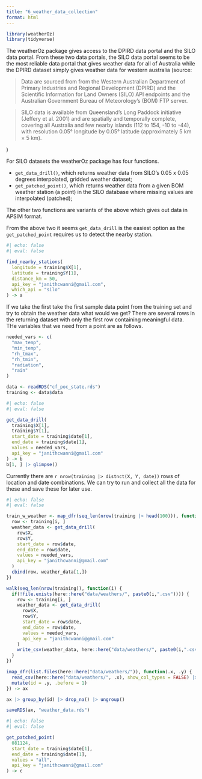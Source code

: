 ```yaml
---
title: "6_weather_data_collection"
format: html
---
```


```r
library(weatherOz)
library(tidyverse)
```

The weatherOz package gives access to the DPIRD data portal and the SILO data portal. From these two data portals, the SILO data portal seems to be the most reliable data portal that gives weather data for all of Australia while the DPIRD dataset simply gives weather data for western australia (source: 

> Data are sourced from from the Western Australian Department of Primary Industries and Regional Development (DPIRD) and the Scientific Information for Land Owners (SILO) API endpoints and the Australian Government Bureau of Meteorology’s (BOM) FTP server.

> SILO data is available from Queensland’s Long Paddock initiative (Jeffery et al. 2001) and are spatially and temporally complete, covering all Australia and few nearby islands (112 to 154, -10 to -44), with resolution 0.05° longitude by 0.05° latitude (approximately 5 km × 5 km).

)

For SILO datasets the weatherOz package has four functions.

* `get_data_drill()`, which returns weather data from SILO’s 0.05 x 0.05 degrees interpolated, gridded weather dataset;
* `get_patched_point()`, which returns weather data from a given BOM weather station (a point) in the SILO database where missing values are interpolated (patched);

The other two functions are variants of the above which gives out data in APSIM format.

From the above two it seems `get_data_drill` is the easiest option as the `get_patched_point` requires us to detect the nearby station.

```r
#| echo: false
#| eval: false

find_nearby_stations(
  longitude = training$X[1],
  latitude = training$Y[1],
  distance_km = 50,
  api_key = "janithcwanni@gmail.com",
  which_api = "silo"
) -> a

```

If we take the first take the first sample data point from the training set and try to obtain the weather data what would we get? There are several rows in the returning dataset with only the first row containing meaningful data. THe variables that we need from a point are as follows.

```r
needed_vars <- c(
  "max_temp",
  "min_temp",
  "rh_tmax",
  "rh_tmin",
  "radiation",
  "rain"
)
```

```r
data <- readRDS("cf_poc_state.rds")
training <- data$data
```


```r
#| echo: false
#| eval: false

get_data_drill(
  training$X[1],
  training$Y[1],
  start_date = training$date[1],
  end_date = training$date[1],
  values = needed_vars,
  api_key = "janithcwanni@gmail.com"
) -> b
b[1, ] |> glimpse()
```


Currently there are `r nrow(training |> distnct(X, Y, date))` rows of location and date combinations. We can try to run and collect all the data for these and save these for later use.

```r
#| echo: false
#| eval: false

train_w_weather <- map_dfr(seq_len(nrow(training |> head(100))), function(i){
  row <- training[i, ]
  weather_data <- get_data_drill(
    row$X,
    row$Y,
    start_date = row$date,
    end_date = row$date,
    values = needed_vars,
    api_key = "janithcwanni@gmail.com"
  )
  cbind(row, weather_data[1,])
})
```

```r
walk(seq_len(nrow(training)), function(i) {
  if(!file.exists(here::here("data/weathers/", paste0(i,".csv")))) {
    row <- training[i, ]
    weather_data <- get_data_drill(
      row$X,
      row$Y,
      start_date = row$date,
      end_date = row$date,
      values = needed_vars,
      api_key = "janithcwanni@gmail.com"
    )
    write_csv(weather_data, here::here("data/weathers/", paste0(i,".csv")))
  }
})

imap_dfr(list.files(here::here("data/weathers/")), function(.x, .y) {
  read_csv(here::here("data/weathers/", .x), show_col_types = FALSE) |> 
  mutate(id = .y, .before = 1)
}) -> ax

ax |> group_by(id) |> drop_na() |> ungroup()

saveRDS(ax, "weather_data.rds")
```

```r
#| echo: false
#| eval: false

get_patched_point(
  081124,
  start_date = training$date[1],
  end_date = training$date[1],
  values = "all",
  api_key = "janithcwanni@gmail.com"
) -> c
```



